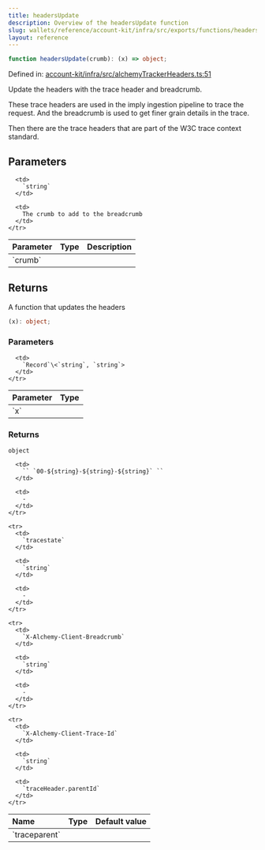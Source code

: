 ```yaml
---
title: headersUpdate
description: Overview of the headersUpdate function
slug: wallets/reference/account-kit/infra/src/exports/functions/headersUpdate
layout: reference
---
```


```ts
function headersUpdate(crumb): (x) => object;
```

Defined in: [account-kit/infra/src/alchemyTrackerHeaders.ts:51](https://github.com/alchemyplatform/aa-sdk/blob/e3c1a23e6e03f44bf2db3afddb97a91b175cba58/account-kit/infra/src/alchemyTrackerHeaders.ts#L51)

Update the headers with the trace header and breadcrumb.

These trace headers are used in the imply ingestion pipeline to trace the request.
And the breadcrumb is used to get finer grain details in the trace.

Then there are the trace headers that are part of the W3C trace context standard.

## Parameters

<table>
  <thead>
    <tr>
      <th align="left">Parameter</th>
      <th align="left">Type</th>
      <th align="left">Description</th>
    </tr>
  </thead>

  <tbody>
    <tr>
      <td>
        `crumb`
      </td>

      <td>
        `string`
      </td>

      <td>
        The crumb to add to the breadcrumb
      </td>
    </tr>

  </tbody>
</table>

## Returns

A function that updates the headers

```ts
(x): object;
```

### Parameters

<table>
  <thead>
    <tr>
      <th align="left">Parameter</th>
      <th align="left">Type</th>
    </tr>
  </thead>

  <tbody>
    <tr>
      <td>
        `x`
      </td>

      <td>
        `Record`\<`string`, `string`>
      </td>
    </tr>

  </tbody>
</table>

### Returns

`object`

<table>
  <thead>
    <tr>
      <th align="left">Name</th>
      <th align="left">Type</th>
      <th align="left">Default value</th>
    </tr>
  </thead>

  <tbody>
    <tr>
      <td>
        `traceparent`
      </td>

      <td>
        `` `00-${string}-${string}-${string}` ``
      </td>

      <td>
        ‐
      </td>
    </tr>

    <tr>
      <td>
        `tracestate`
      </td>

      <td>
        `string`
      </td>

      <td>
        ‐
      </td>
    </tr>

    <tr>
      <td>
        `X-Alchemy-Client-Breadcrumb`
      </td>

      <td>
        `string`
      </td>

      <td>
        ‐
      </td>
    </tr>

    <tr>
      <td>
        `X-Alchemy-Client-Trace-Id`
      </td>

      <td>
        `string`
      </td>

      <td>
        `traceHeader.parentId`
      </td>
    </tr>

  </tbody>
</table>

